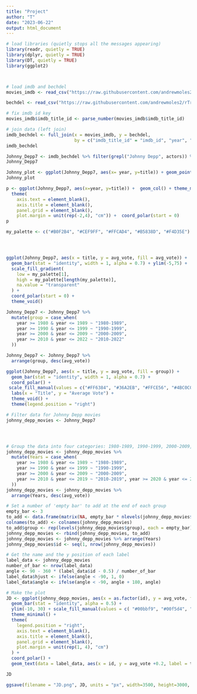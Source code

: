 ---
title: "Project"
author: "T"
date: "2023-06-22"
output: html_document
---

```{r}
# load libraries (quietly stops all the messages appearing)
library(readr, quietly = TRUE)
library(dplyr, quietly = TRUE)
library(DT, quietly = TRUE)
library(ggplot2)



# load imdb and bechdel
movies_imdb <- read_csv("https://raw.githubusercontent.com/andrewmoles2/rTrainIntroduction/main/r-data-wrangling-1/data/IMDb%20movies.csv")

bechdel <- read_csv("https://raw.githubusercontent.com/andrewmoles2/rTrainIntroduction/main/r-data-wrangling-1/data/raw_bechdel.csv")

# fix imdb id key
movies_imdb$imdb_title_id <- parse_number(movies_imdb$imdb_title_id)

# join data (left join)
imdb_bechdel <- full_join(x = movies_imdb, y = bechdel,
                          by = c("imdb_title_id" = "imdb_id", "year", "title"))
imdb_bechdel

Johnny_Depp7 <- imdb_bechdel %>% filter(grepl("Johnny Depp", actors)) %>% distinct(title, .keep_all = TRUE)
Johnny_Depp7

Johnny_plot <- ggplot(Johnny_Depp7, aes(x= year, y=title)) + geom_point(color= "purple") + geom_text(aes(label=avg_vote)) +labs(title = "Johnny Depp's Journey") + theme_minimal(base_size = 12)
Johnny_plot


```
```{r}
p <- ggplot(Johnny_Depp7, aes(x=year, y=title)) +  geom_col() + theme_minimal() +
  theme(
    axis.text = element_blank(),
    axis.title = element_blank(),
    panel.grid = element_blank(),
    plot.margin = unit(rep(-2,4), "cm")) +  coord_polar(start = 0)
p

```
```{r}

my_palette <- c("#B0F2B4", "#CEF9FF", "#FFCAD4", "#B5838D", "#F4D35E")




ggplot(Johnny_Depp7, aes(x = title, y = avg_vote, fill = avg_vote)) +
  geom_bar(stat = "identity", width = 1, alpha = 0.7) + ylim(-5,75) +
  scale_fill_gradient(
    low = my_palette[1],    
    high = my_palette[length(my_palette)],   
    na.value = "transparent"    
  ) +
  coord_polar(start = 0) +
  theme_void()


```
```{r}

Johnny_Depp7 <- Johnny_Depp7 %>%
  mutate(group = case_when(
    year >= 1980 & year <= 1989 ~ "1980-1989",
    year >= 1990 & year <= 1999 ~ "1990-1999",
    year >= 2000 & year <= 2009 ~ "2000-2009",
    year >= 2010 & year <= 2022 ~ "2010-2022"
  ))

Johnny_Depp7 <- Johnny_Depp7 %>%
  arrange(group, desc(avg_vote))

ggplot(Johnny_Depp7, aes(x = title, y = avg_vote, fill = group)) +
  geom_bar(stat = "identity", width = 1, alpha = 0.7) +
  coord_polar() +
 scale_fill_manual(values = c("#FF6384", "#36A2EB", "#FFCE56", "#4BC0C0")) +
  labs(x = "Title", y = "Average Vote") +
  theme_void() +
  theme(legend.position = "right")

```
```{r}
# Filter data for Johnny Depp movies
johnny_depp_movies <- Johnny_Depp7




# Group the data into four categories: 1980-1989, 1990-1999, 2000-2009, 2010-2022
johnny_depp_movies <- johnny_depp_movies %>%
  mutate(Years = case_when(
    year >= 1980 & year <= 1989 ~ "1980-1989",
    year >= 1990 & year <= 1999 ~ "1990-1999",
    year >= 2000 & year <= 2009 ~ "2000-2009",
    year >= 2010 & year <= 2019 ~ "2010-2019", year >= 2020 & year <= 2022 ~ "2020-2022",
  ))
johnny_depp_movies <- johnny_depp_movies %>%
  arrange(Years, desc(avg_vote))

# Set a number of 'empty bar' to add at the end of each group
empty_bar <- 3
to_add <- data.frame(matrix(NA, empty_bar * nlevels(johnny_depp_movies$group), ncol(johnny_depp_movies)))
colnames(to_add) <- colnames(johnny_depp_movies)
to_add$group <- rep(levels(johnny_depp_movies$group), each = empty_bar)
johnny_depp_movies <- rbind(johnny_depp_movies, to_add)
johnny_depp_movies <- johnny_depp_movies %>% arrange(Years)
johnny_depp_movies$id <- seq(1, nrow(johnny_depp_movies))

# Get the name and the y position of each label
label_data <- johnny_depp_movies
number_of_bar <- nrow(label_data)
angle <- 90 - 360 * (label_data$id - 0.5) / number_of_bar
label_data$hjust <- ifelse(angle < -90, 1, 0)
label_data$angle <- ifelse(angle < -90, angle + 180, angle)

# Make the plot
JD <- ggplot(johnny_depp_movies, aes(x = as.factor(id), y = avg_vote, fill = Years)) +
  geom_bar(stat = "identity", alpha = 0.5) +
  ylim(-10, 30) + scale_fill_manual(values = c( "#00bbf9", "#00f5d4", "#F15bB5", "#Fb8b24", "#Fee440"))+
  theme_minimal() +
  theme(
    legend.position = "right",
    axis.text = element_blank(),
    axis.title = element_blank(),
    panel.grid = element_blank(),
    plot.margin = unit(rep(1, 4), "cm")
  ) +
  coord_polar() +
  geom_text(data = label_data, aes(x = id, y = avg_vote +0.2, label = title, hjust = hjust), color = "black", fontface = "bold", alpha = 0.6, size = 3.5, angle = label_data$angle, inherit.aes = FALSE) + labs(title = "Johnny Depp: Performance Journey", caption = "Source: IMDB")

JD

ggsave(filename = "JD.png", JD, units = "px", width=3500, height=3000, bg = "ivory")
```
```{r}

```




